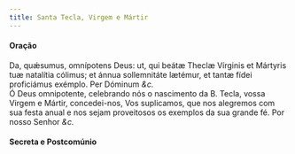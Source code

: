 ```yaml
---
title: Santa Tecla, Virgem e Mártir
---
```


<h4 class="text-center">Oração</h4>
<div class="container-fluid">
  <div class="row">
    <div class="col-6 dropcaps text-justify">
      Da, quǽsumus, omnípotens Deus: ut, qui beátæ Theclæ Vírginis et Mártyris
      tuæ natalítia cólimus; et ánnua sollemnitáte lætémur, et tantæ fídei
      proficiámus exémplo. Per Dóminum <em>&c.</em>
    </div>
    <div class="col-6 dropcaps text-justify">
      Ó Deus omnipotente, celebrando nós o nascimento da B. Tecla, vossa Virgem
      e Mártir, concedei-nos, Vos suplicamos, que nos alegremos com sua festa
      anual e nos sejam proveitosos os exemplos da sua grande fé. Por nosso
      Senhor <em>&c.</em>
    </div>
  </div>
</div>

<h4 class="text-center">Secreta e Postcomúnio</h4>
